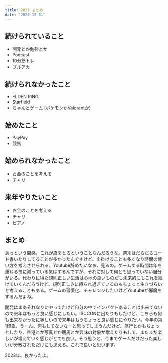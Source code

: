 ```yaml
---
title: 2023 まとめ
date: "2023-12-31"
---
```


## 続けられていること
- 開発とか勉強とか
- Podcast
- 10分筋トレ
- ブルアカ

## 続けられなかったこと
- ELDEN RING
- Starfield
- ちゃんとゲーム (ポケモンかValorantか)

## 始めたこと
- PayPay
- 競馬

## 始められなかったこと
- お金のことを考える
- チャリ

## 来年やりたいこと
- お金のことを考える
- チャリ
- ピアノ

## まとめ
あっという間感。これが歳をとるということなんだろうな。週末はだらだらコード書いたりしてることが多かったんですけど、出掛けることも多くなり時間の使い方を考えさせられる。Youtube辞めたいなぁ、見るの。ゲームする時間は年を重ねる毎に減っている気はするんですが、それに対して何とも思っていない自分がいる。代わりに得た規則正しい生活は心地の良いものだし未来的にもこれを続けていくんだろうけど、規則正しさに縛られ過ぎているのもちょっと生きづらいと考えることもある。ゲームの習慣化、チャレンジしたいけどYoutubeが邪魔をするんだよね。

開発はまあそれなりにやってたけど自分の中でインパクトあることは出来てないので来年はもっと良い感じにしたい。ISUCONに出たりもしたけど、こちらも何も出来なかったに等しいので来年はもうちょっと良い感じにやりたい。今年の第1印象、うーん、何もしてないなーと思ってしまうんだけど、旅行とかもちょっとしたり、空港とか写真とか競馬とか興味の対象が増えたりもして、まだまだ楽しいが増えていく感じがとても良い。そう思うと、今までゲームだけだった楽しいが分散されただけにも思える。これで良いと思います。

2023年、良かったよ。